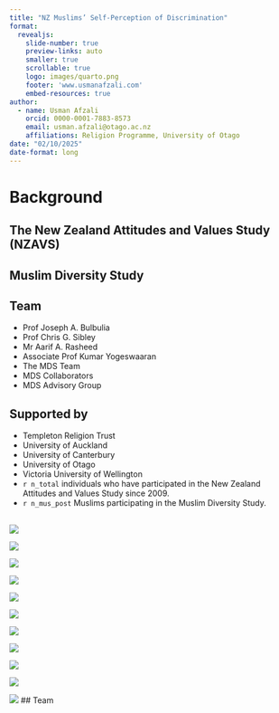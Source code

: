 ```yaml
---
title: "NZ Muslims’ Self-Perception of Discrimination"
format:
  revealjs: 
    slide-number: true
    preview-links: auto
    smaller: true
    scrollable: true
    logo: images/quarto.png
    footer: 'www.usmanafzali.com'
    embed-resources: true
author:
  - name: Usman Afzali
    orcid: 0000-0001-7883-8573
    email: usman.afzali@otago.ac.nz
    affiliations: Religion Programme, University of Otago
date: "02/10/2025"
date-format: long  
---
```


# Background

## The New Zealand Attitudes and Values Study (NZAVS)


## Muslim Diversity Study


## Team

- Prof Joseph A. Bulbulia
- Prof Chris G. Sibley
- Mr Aarif A. Rasheed
- Associate Prof Kumar Yogeswaaran
- The MDS Team
- MDS Collaborators
- MDS Advisory Group

## Supported by

- Templeton Religion Trust
- University of Auckland
- University of Canterbury
- University of Otago
- Victoria University of Wellington
- `r n_total` individuals who have participated in the New Zealand Attitudes and Values Study since 2009.
- `r n_mus_post` Muslims participating in the Muslim Diversity Study.


## 

![](plots/plot_belief.png)


![](plots/plot_descrim.png)

![](plots/plot_health.png)

![](plots/plot_life.png)

![](plots/plot_person_focussed_a.png)

![](plots/plot_person_focussed_b.png)

![](plots/plot_psych.png)

![](plots/plot_religious_id.png)

![](plots/plot_religious_practice.png)

![](plots/plot_social_belong.png)

![](plots/plot_social_support.png)
## Team

